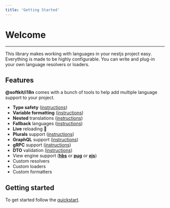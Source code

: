 ```yaml
---
title: 'Getting Started'
---
```


# Welcome

---

This library makes working with languages in your nestjs project easy.
Everything is made to be highly configurable. You can write and plug-in your
own language resolvers or loaders.

## Features

**@softkit/i18n** comes with a bunch of tools to help add multiple language support to your project.

- **Type safety** ([instructions](guides/type-safety.md))
- **Variable formatting** ([instructions](guides/formatting.md))
- **Nested** translations ([instructions](guides/nested.md))
- **Fallback** languages ([instructions](guides/fallback-languages.md))
- **Live** reloading 🎉
- **Plurals** support ([instructions](guides/plurals.md))
- **GraphQL** support ([instructions](guides/graphql.md))
- **gRPC** support ([instructions](guides/grpc.md))
- **DTO** validation ([instructions](guides/dto_validation/global-validation))
- View engine support ([**hbs**](guides/view_engines/handlebars) or [**pug**](guides/view_engines/pug) or [**ejs**](guides/view_engines/ejs))
- Custom resolvers
- Custom loaders
- Custom formatters

## Getting started

To get started follow the [quickstart](quick-start.mdx).
